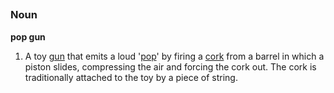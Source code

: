 =={{en}}==
===Noun===
'''pop gun'''
#A toy [[gun]] that emits a loud '[[pop]]' by firing a [[cork]] from a barrel in which a piston slides, compressing the air and forcing the cork out. The cork is traditionally attached to the toy by a piece of string.